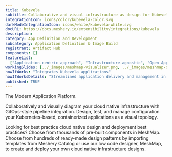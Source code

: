 ```yaml
---
title: Kubevela
subtitle: Collaborative and visual infrastructure as design for Kubevela
integrationIcon: icons/color/kubevela-color.svg
darkModeIntegrationIcon: icons/white/kubevela-white.svg
docURL: https://docs.meshery.io/extensibility/integrations/kubevela
description:
category: App Definition and Development
subcategory: Application Definition & Image Build
registrant: Artifact Hub
components: []
featureList:
  ["Application-centric approach", "Infrastructure-agnostic", "Open Application Model (OAM) based"]
workingSlides: [../_images/meshmap-visualizer.png, ../_images/meshmap-designer.png]
howItWorks: "Integrates Kubevela applications"
howItWorksDetails: "Streamlined application delivery and management in Kubernetes"
published: TRUE
---
```


<p>The Modern Application Platform.</p>
<p>
  Collaboratively and visually diagram your cloud native infrastructure with GitOps-style pipeline
  integration. Design, test, and manage configuration your Kubernetes-based, containerized
  applications as a visual topology.
</p>
<p>
  Looking for best practice cloud native design and deployment best practices? Choose from thousands
  of pre-built components in MeshMap. Choose from hundreds of ready-made design patterns by
  importing templates from Meshery Catalog or use our low code designer, MeshMap, to create and
  deploy your own cloud native infrastructure designs.
</p>

